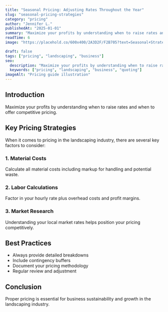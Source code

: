 ```yaml
---
title: "Seasonal Pricing: Adjusting Rates Throughout the Year"
slug: "seasonal-pricing-strategies"
category: "pricing"
author: "Jennifer L."
publishedAt: "2025-01-01"
summary: "Maximize your profits by understanding when to raise rates and when to offer competitive pricing."
readTime: 6
image: "https://placehold.co/600x400/2A3D2F/F2B705?text=Seasonal+Strategy&font=source-sans-pro"

draft: false
tags: ["pricing", "landscaping", "business"]
seo:
  description: "Maximize your profits by understanding when to raise rates and when to offer competitive pricing."
  keywords: ["pricing", "landscaping", "business", "quoting"]
imageAlt: "Pricing guide illustration"
---
```



## Introduction

Maximize your profits by understanding when to raise rates and when to offer competitive pricing.

## Key Pricing Strategies

When it comes to pricing in the landscaping industry, there are several key factors to consider:

### 1. Material Costs
Calculate all material costs including markup for handling and potential waste.

### 2. Labor Calculations  
Factor in your hourly rate plus overhead costs and profit margins.

### 3. Market Research
Understanding your local market rates helps position your pricing competitively.

## Best Practices

- Always provide detailed breakdowns
- Include contingency buffers
- Document your pricing methodology
- Regular review and adjustment

## Conclusion

Proper pricing is essential for business sustainability and growth in the landscaping industry.
